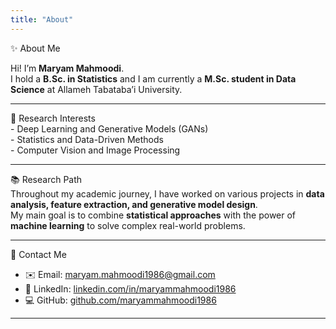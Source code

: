 ```yaml
---
title: "About"
---
```



 ✨ About Me  

Hi! I’m **Maryam Mahmoodi**.  
I hold a **B.Sc. in Statistics** and I am currently a **M.Sc. student in Data Science** at Allameh Tabataba’i University.  

---

 🎯 Research Interests  
- Deep Learning and Generative Models (GANs)  
- Statistics and Data-Driven Methods  
- Computer Vision and Image Processing  

---

 📚 Research Path  
Throughout my academic journey, I have worked on various projects in **data analysis, feature extraction, and generative model design**.  
My main goal is to combine **statistical approaches** with the power of **machine learning** to solve complex real-world problems.  

---

 📌 Contact Me  

- ✉️ Email: [maryam.mahmoodi1986@gmail.com](mailto:maryam.mahmoodi1986@gmail.com)  
- 🔗 LinkedIn: [linkedin.com/in/maryammahmoodi1986](https://www.linkedin.com/in/maryammahmoodi1986/)  
- 💻 GitHub: [github.com/maryammahmoodi1986](https://github.com/maryammahmoodi1986)  

---

